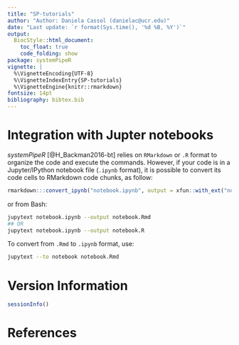 ```yaml
---
title: "SP-tutorials" 
author: "Author: Daniela Cassol (danielac@ucr.edu)"
date: "Last update: `r format(Sys.time(), '%d %B, %Y')`" 
output:
  BiocStyle::html_document:
    toc_float: true
    code_folding: show
package: systemPipeR
vignette: |
  %\VignetteEncoding{UTF-8}
  %\VignetteIndexEntry{SP-tutorials}
  %\VignetteEngine{knitr::rmarkdown}
fontsize: 14pt
bibliography: bibtex.bib
---
```


# Integration with Jupter notebooks

_systemPipeR_ [@H_Backman2016-bt] relies on `RMarkdown` or `.R` format to organize 
the code and execute the commands. However, if your code is in a Jupyter/IPython 
notebook file (`.ipynb` format), it is possible to convert its code cells to RMarkdown
code chunks, as follow:

```r
rmarkdown:::convert_ipynb("notebook.ipynb", output = xfun::with_ext("notebook.ipynb", "Rmd"))
```

or from Bash:

```bash
jupytext notebook.ipynb --output notebook.Rmd
## OR
jupytext notebook.ipynb --output notebook.R
```

To convert from `.Rmd` to `.ipynb` format, use:

```bash
jupytext --to notebook notebook.Rmd 
```

# Version Information

```r
sessionInfo()
```

# References
 